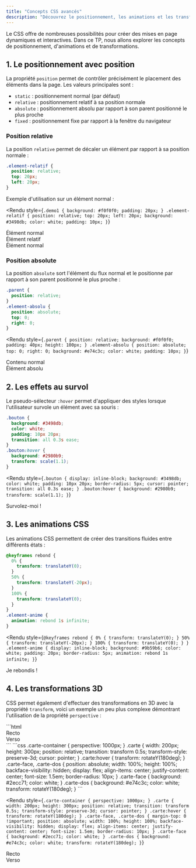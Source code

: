 ```yaml
---
title: "Concepts CSS avancés"
description: "Découvrez le positionnement, les animations et les transformations en CSS"
---
```



Le CSS offre de nombreuses possibilités pour créer des mises en page dynamiques et interactives. Dans ce TP, nous allons explorer les concepts de positionnement, d'animations et de transformations.

## 1. Le positionnement avec position

La propriété `position` permet de contrôler précisément le placement des éléments dans la page. Les valeurs principales sont :

- `static` : positionnement normal (par défaut)
- `relative` : positionnement relatif à sa position normale
- `absolute` : positionnement absolu par rapport à son parent positionné le plus proche
- `fixed` : positionnement fixe par rapport à la fenêtre du navigateur

### Position relative

La position `relative` permet de décaler un élément par rapport à sa position normale :

```css
.element-relatif {
  position: relative;
  top: 20px;
  left: 20px;
}
```

Exemple d'utilisation sur un élément normal :

<Rendu
  style={`
  .demo1 {
    background: #f0f0f0;
    padding: 20px;
  }
  .element-relatif {
    position: relative;
    top: 20px;
    left: 20px;
    background: #3498db;
    color: white;
    padding: 10px;
  }
`}
>
  <div class="demo1">
    <div>Élément normal</div>
    <div class="element-relatif">Élément relatif</div>
    <div>Élément normal</div>
  </div>
</Rendu>

### Position absolute

La position `absolute` sort l'élément du flux normal et le positionne par rapport à son parent positionné le plus proche :

```css
.parent {
  position: relative;
}
.element-absolu {
  position: absolute;
  top: 0;
  right: 0;
}
```

<Rendu
  style={`
  .parent {
    position: relative;
    background: #f0f0f0;
    padding: 40px;
    height: 100px;
  }
  .element-absolu {
    position: absolute;
    top: 0;
    right: 0;
    background: #e74c3c;
    color: white;
    padding: 10px;
  }
`}
>
  <div class="parent">
    <div>Contenu normal</div>
    <div class="element-absolu">Élément absolu</div>
  </div>
</Rendu>

## 2. Les effets au survol

Le pseudo-sélecteur `:hover` permet d'appliquer des styles lorsque l'utilisateur survole un élément avec sa souris :

```css
.bouton {
  background: #3498db;
  color: white;
  padding: 10px 20px;
  transition: all 0.3s ease;
}
.bouton:hover {
  background: #2980b9;
  transform: scale(1.1);
}
```

<Rendu
  style={`
  .bouton {
    display: inline-block;
    background: #3498db;
    color: white;
    padding: 10px 20px;
    border-radius: 5px;
    cursor: pointer;
    transition: all 0.3s ease;
  }
  .bouton:hover {
    background: #2980b9;
    transform: scale(1.1);
  }
`}
>
  <div class="bouton">Survolez-moi !</div>
</Rendu>

## 3. Les animations CSS

Les animations CSS permettent de créer des transitions fluides entre différents états :

```css
@keyframes rebond {
  0% {
    transform: translateY(0);
  }
  50% {
    transform: translateY(-20px);
  }
  100% {
    transform: translateY(0);
  }
}
.element-anime {
  animation: rebond 1s infinite;
}
```

<Rendu
  style={`
  @keyframes rebond {
    0% { transform: translateY(0); }
    50% { transform: translateY(-20px); }
    100% { transform: translateY(0); }
  }
  .element-anime {
    display: inline-block;
    background: #9b59b6;
    color: white;
    padding: 20px;
    border-radius: 5px;
    animation: rebond 1s infinite;
  }
`}
>
  <div class="element-anime">Je rebondis !</div>
</Rendu>

## 4. Les transformations 3D

CSS permet également d'effectuer des transformations en 3D avec la propriété `transform`, voici un exemple un peu plus complexe démontrant l'utilisation de la propriété `perspective` :

<Tabs>
<TabItem label="index.html" icon='seti:html'>
```html
<div class="carte-container">
    <div class="carte">
        <div class="carte-face">Recto</div>
        <div class="carte-dos">Verso</div>
    </div>
</div>
```
</TabItem>
<TabItem label="style.css" icon="seti:css">
```css
.carte-container {
    perspective: 1000px;
}
.carte {
    width: 200px;
    height: 300px;
    position: relative;
    transition: transform 0.5s;
    transform-style: preserve-3d;
    cursor: pointer;
}
.carte:hover {
    transform: rotateY(180deg);
}
.carte-face, .carte-dos {
    position: absolute;
    width: 100%;
    height: 100%;
    backface-visibility: hidden;
    display: flex;
    align-items: center;
    justify-content: center;
    font-size: 1.5em;
    border-radius: 10px;
}
.carte-face {
    background: #2ecc71;
    color: white;
}
.carte-dos {
    background: #e74c3c;
    color: white;
    transform: rotateY(180deg);
}
```
</TabItem>
</Tabs>

<Rendu
  style={`
  .carte-container {
    perspective: 1000px;
  }
  .carte {
    width: 200px;
    height: 300px;
    position: relative;
    transition: transform 0.5s;
    transform-style: preserve-3d;
    cursor: pointer;
  }
  .carte:hover {
    transform: rotateY(180deg);
  }
  .carte-face, .carte-dos {
    margin-top: 0 !important;
    position: absolute;
    width: 100%;
    height: 100%;
    backface-visibility: hidden;
    display: flex;
    align-items: center;
    justify-content: center;
    font-size: 1.5em;
    border-radius: 10px;
  }
  .carte-face {
    background: #2ecc71;
    color: white;
  }
  .carte-dos {
    background: #e74c3c;
    color: white;
    transform: rotateY(180deg);
  }
`}
>
  <div class="carte-container">
    <div class="carte">
      <div class="carte-face">Recto</div>
      <div class="carte-dos">Verso</div>
    </div>
  </div>
</Rendu>
